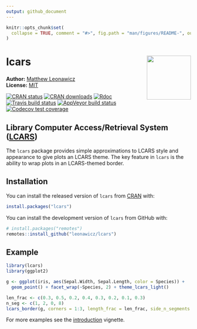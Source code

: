 ```yaml
---
output: github_document
---
```


<!-- README.md is generated from README.Rmd. Please edit that file -->

```r
knitr::opts_chunk$set(
  collapse = TRUE, comment = "#>", fig.path = "man/figures/README-", out.width = "100%", message = FALSE, warning = FALSE, error = FALSE
)
```
# lcars <img src="man/figures/logo.png" style="margin-left:10px;margin-bottom:5px;" width="120" align="right">
**Author:** [Matthew Leonawicz](https://leonawicz.github.io/blog/) <a href="https://orcid.org/0000-0001-9452-2771" target="orcid.widget">
<image class="orcid" src="https://members.orcid.org/sites/default/files/vector_iD_icon.svg" height="16"></a>
<br/>
**License:** [MIT](https://opensource.org/licenses/MIT)<br/>

[![CRAN status](http://www.r-pkg.org/badges/version/lcars)](https://cran.r-project.org/package=lcars)
[![CRAN downloads](http://cranlogs.r-pkg.org/badges/grand-total/lcars)](https://cran.r-project.org/package=lcars) 
[![Rdoc](http://www.rdocumentation.org/badges/version/lcars)](http://www.rdocumentation.org/packages/lcars)
[![Travis build status](https://travis-ci.org/leonawicz/lcars.svg?branch=master)](https://travis-ci.org/leonawicz/lcars)
[![AppVeyor build status](https://ci.appveyor.com/api/projects/status/github/leonawicz/lcars?branch=master&svg=true)](https://ci.appveyor.com/project/leonawicz/lcars)
[![Codecov test coverage](https://codecov.io/gh/leonawicz/lcars/branch/master/graph/badge.svg)](https://codecov.io/gh/leonawicz/lcars?branch=master)

## Library Computer Access/Retrieval System ([LCARS](https://en.wikipedia.org/wiki/LCARS))

The `lcars` package provides simple approximations to LCARS style and appearance to give plots an LCARS theme. The key feature in `lcars` is the ability to wrap plots in an LCARS-themed border.

## Installation

You can install the released version of `lcars` from [CRAN](https://CRAN.R-project.org) with:

``` r
install.packages("lcars")
```

You can install the development version of `lcars` from GitHub with:

``` r
# install.packages("remotes")
remotes::install_github("leonawicz/lcars")
```

## Example

```r
library(lcars)
library(ggplot2)

g <- ggplot(iris, aes(Sepal.Width, Sepal.Length, color = Species)) + 
  geom_point() + facet_wrap(~Species, 2) + theme_lcars_light()

len_frac <- c(0.3, 0.5, 0.2, 0.4, 0.3, 0.2, 0.1, 0.3)
n_seg <- c(1, 2, 0, 8)
lcars_border(g, corners = 1:3, length_frac = len_frac, side_n_segments = n_seg)
```

For more examples see the [introduction](articles/lcars.html) vignette.
